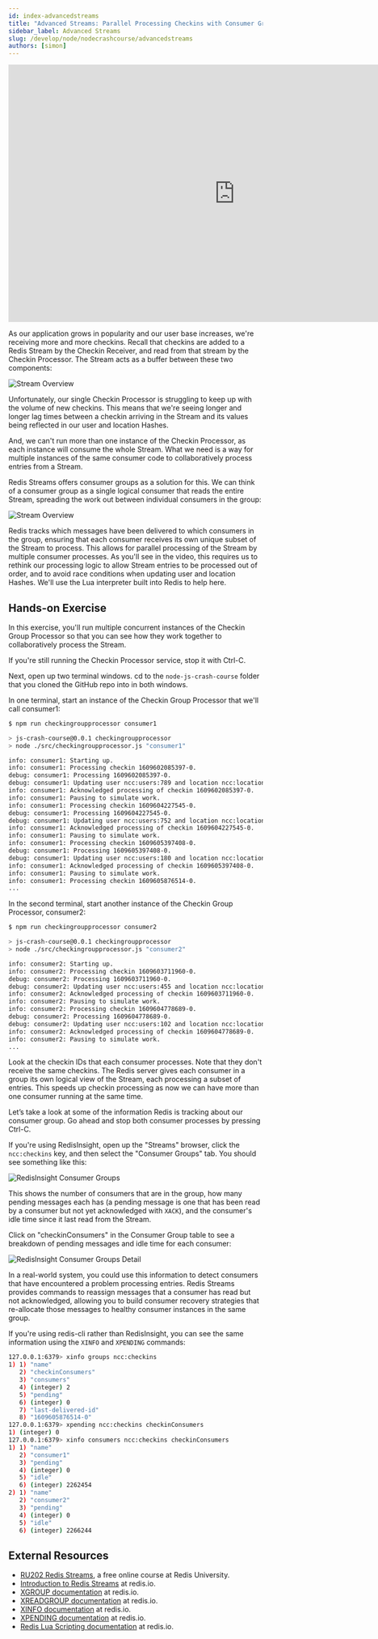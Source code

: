 ```yaml
---
id: index-advancedstreams
title: "Advanced Streams: Parallel Processing Checkins with Consumer Groups"
sidebar_label: Advanced Streams
slug: /develop/node/nodecrashcourse/advancedstreams
authors: [simon]
---
```



<div class="text--center">
<iframe width="896" height="509" src="https://www.youtube.com/embed/xdROBvMb4LE" frameborder="0" allow="accelerometer; autoplay; clipboard-write; encrypted-media; gyroscope; picture-in-picture" allowfullscreen></iframe>
</div>

As our application grows in popularity and our user base increases, we're receiving more and more checkins.  Recall that checkins are added to a Redis Stream by the Checkin Receiver, and read from that stream by the Checkin Processor.  The Stream acts as a buffer between these two components:

![Stream Overview](images/stream_overview.png)

Unfortunately, our single Checkin Processor is struggling to keep up with the volume of new checkins.  This means that we're seeing longer and longer lag times between a checkin arriving in the Stream and its values being reflected in our user and location Hashes.

And, we can't run more than one instance of the Checkin Processor, as each instance will consume the whole Stream.  What we need is a way for multiple instances of the same consumer code to collaboratively process entries from a Stream.

Redis Streams offers consumer groups as a solution for this.  We can think of a consumer group as a single logical consumer that reads the entire Stream, spreading the work out between individual consumers in the group:

![Stream Overview](images/consumer_group.png)

Redis tracks which messages have been delivered to which consumers in the group, ensuring that each consumer receives its own unique subset of the Stream to process.  This allows for parallel processing of the Stream by multiple consumer processes.  As you'll see in the video, this requires us to rethink our processing logic to allow Stream entries to be processed out of order,  and to avoid race conditions when updating user and location Hashes.  We'll use the Lua interpreter built into Redis to help here.

## Hands-on Exercise

In this exercise, you'll run multiple concurrent instances of the Checkin Group Processor so that you can see how they work together to collaboratively process the Stream.

If you're still running the Checkin Processor service, stop it with Ctrl-C.

Next, open up two terminal windows.  cd to the `node-js-crash-course` folder that you cloned the GitHub repo into in both windows.

In one terminal, start an instance of the Checkin Group Processor that we'll call consumer1:

```bash
$ npm run checkingroupprocessor consumer1

> js-crash-course@0.0.1 checkingroupprocessor 
> node ./src/checkingroupprocessor.js "consumer1"

info: consumer1: Starting up.
info: consumer1: Processing checkin 1609602085397-0.
debug: consumer1: Processing 1609602085397-0.
debug: consumer1: Updating user ncc:users:789 and location ncc:locations:171.
info: consumer1: Acknowledged processing of checkin 1609602085397-0.
info: consumer1: Pausing to simulate work.
info: consumer1: Processing checkin 1609604227545-0.
debug: consumer1: Processing 1609604227545-0.
debug: consumer1: Updating user ncc:users:752 and location ncc:locations:100.
info: consumer1: Acknowledged processing of checkin 1609604227545-0.
info: consumer1: Pausing to simulate work.
info: consumer1: Processing checkin 1609605397408-0.
debug: consumer1: Processing 1609605397408-0.
debug: consumer1: Updating user ncc:users:180 and location ncc:locations:13.
info: consumer1: Acknowledged processing of checkin 1609605397408-0.
info: consumer1: Pausing to simulate work.
info: consumer1: Processing checkin 1609605876514-0.
...
```

In the second terminal, start another instance of the Checkin Group Processor, consumer2:

```bash
$ npm run checkingroupprocessor consumer2

> js-crash-course@0.0.1 checkingroupprocessor 
> node ./src/checkingroupprocessor.js "consumer2"

info: consumer2: Starting up.
info: consumer2: Processing checkin 1609603711960-0.
debug: consumer2: Processing 1609603711960-0.
debug: consumer2: Updating user ncc:users:455 and location ncc:locations:181.
info: consumer2: Acknowledged processing of checkin 1609603711960-0.
info: consumer2: Pausing to simulate work.
info: consumer2: Processing checkin 1609604778689-0.
debug: consumer2: Processing 1609604778689-0.
debug: consumer2: Updating user ncc:users:102 and location ncc:locations:144.
info: consumer2: Acknowledged processing of checkin 1609604778689-0.
info: consumer2: Pausing to simulate work.
...
```

Look at the checkin IDs that each consumer processes.  Note that they don't receive the same checkins.  The Redis server gives each consumer in a group its own logical view of the Stream, each processing a subset of entries.  This speeds up checkin processing as now we can have more than one consumer running at the same time.

Let’s take a look at some of the information Redis is tracking about our consumer group.  Go ahead and stop both consumer processes by pressing Ctrl-C.

If you're using RedisInsight, open up the "Streams" browser, click the `ncc:checkins` key, and then select the "Consumer Groups" tab.  You should see something like this:

![RedisInsight Consumer Groups](images/insight_consumer_groups.png)

This shows the number of consumers that are in the group, how many pending messages each has (a pending message is one that has been read by a consumer but not yet acknowledged with `XACK`), and the consumer's idle time since it last read from the Stream.

Click on "checkinConsumers" in the Consumer Group table to see a breakdown of pending messages and idle time for each consumer:

![RedisInsight Consumer Groups Detail](images/insight_consumer_group_detail.png)

In a real-world system, you could use this information to detect consumers that have encountered a problem processing entries.  Redis Streams provides commands to reassign messages that a consumer has read but not acknowledged, allowing you to build consumer recovery strategies that re-allocate those messages to healthy consumer instances in the same group.

If you're using redis-cli rather than RedisInsight, you can see the same information using the `XINFO` and `XPENDING` commands:

```bash
127.0.0.1:6379> xinfo groups ncc:checkins
1) 1) "name"
   2) "checkinConsumers"
   3) "consumers"
   4) (integer) 2
   5) "pending"
   6) (integer) 0
   7) "last-delivered-id"
   8) "1609605876514-0"
127.0.0.1:6379> xpending ncc:checkins checkinConsumers
1) (integer) 0
127.0.0.1:6379> xinfo consumers ncc:checkins checkinConsumers
1) 1) "name"
   2) "consumer1"
   3) "pending"
   4) (integer) 0
   5) "idle"
   6) (integer) 2262454
2) 1) "name"
   2) "consumer2"
   3) "pending"
   4) (integer) 0
   5) "idle"
   6) (integer) 2266244
```

## External Resources

* [RU202 Redis Streams](https://university.redis.com/courses/ru202/), a free online course at Redis University.
* [Introduction to Redis Streams](https://redis.io/topics/streams-intro) at redis.io.
* [XGROUP documentation](https://redis.io/commands/xgroup) at redis.io.
* [XREADGROUP documentation](https://redis.io/commands/xreadgroup) at redis.io.
* [XINFO documentation](https://redis.io/commands/xinfo) at redis.io.
* [XPENDING documentation](https://redis.io/commands/xpending) at redis.io.
* [Redis Lua Scripting documentation](https://redis.io/commands/eval) at redis.io.

